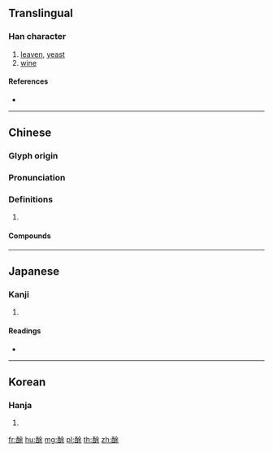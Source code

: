 {{character info/new}}
==Translingual==

===Han character===
{{Han char|rn=164|rad=酉|as=07|sn=14|four=18694|canj=MWOMD}}

# [[leaven]], [[yeast]]
# [[wine]]

====References====
* {{Han ref|kx=1283.110|dkj=39867|dj=1783.070|hdz=63584.030|uh=9174|ud=37236|bh=BBC6|bd=48070}}

----

==Chinese==
{{zh-forms}}

===Glyph origin===
{{Han etym}}

===Pronunciation===
{{zh-pron
|m=tú
|c=tou4
|mc=y
|oc=y
|cat=
}}

===Definitions===
{{zh-hanzi}}

# {{rfdef|zh}}

====Compounds====
{{zh-der|酴酥|酴醾}}

----

==Japanese==

===Kanji===
{{ja-kanji|grade=|rs=酉07}}

# {{defn|lang=ja|sort=酉07}}

====Readings====
* {{ja-readings|on=[[と]] (to), [[ず]] (zu)|kun=[[さけのもと]] (sakenomoto)}}

----

==Korean==

===Hanja===
{{ko-hanja|hangeul=도|eumhun=|rv=do|mr=to|y=to}}

# {{defn|lang=ko|sort=酉07}}

[[fr:酴]]
[[hu:酴]]
[[mg:酴]]
[[pl:酴]]
[[th:酴]]
[[zh:酴]]